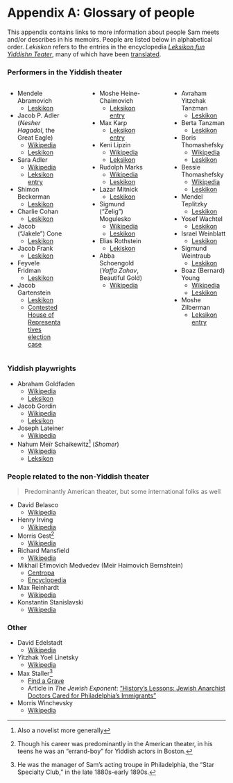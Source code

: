 # Appendix A: Glossary of people {.unnumbered}

This appendix contains links to more information about people Sam meets and/or describes in his memoirs.
People are listed below in alphabetical order.
_Lekiskon_ refers to the entries in the encyclopedia [_Leksikon fun Yiddishn Teater_](https://en.wikipedia.org/wiki/Leksikon_fun_yidishn_teater), many of which have been [translated](https://www.museumoffamilyhistory.com/yt/lex-biography.htm).

### Performers in the Yiddish theater

:::: {.columns}

::: {.column width="30%"}



- Mendele Abramovich
  - [Leskikon](https://www.museumoffamilyhistory.com/yt/lex/A/abramovich-max.htm)
- Jacob P. Adler (*Nesher Hagadol*, the Great Eagle)
  - [Wikipedia](https://en.wikipedia.org/wiki/Jacob_Pavlovich_Adler)
  - [Leskikon](https://www.museumoffamilyhistory.com/yt/lex/A/adler-jacob-p.htm)
- Sara Adler
  - [Wikipedia](https://en.wikipedia.org/wiki/Sara_Adler)
  - [Leksikon entry](https://www.museumoffamilyhistory.com/yt/lex/A/adler-sarah.htm)
- Shimon Beckerman
  - [Leskikon](https://www.museumoffamilyhistory.com/yt/lex/B/bekerman-simeon.htm)
- Charlie Cohan
  - [Leskikon](https://www.museumoffamilyhistory.com/yt/lex/C/cohan-charlie.htm)
- Jacob ("Jakele") Cone
  - [Leskikon](https://www.museumoffamilyhistory.com/yt/lex/C/cone-jacob.htm)
- Jacob Frank
  - [Leskikon](https://www.museumoffamilyhistory.com/yt/lex/F/frank-jacob.htm)
- Feyvele Fridman
  - [Leskikon](https://www.museumoffamilyhistory.com/yt/lex/F/fridman-feyvele.htm)
- Jacob Gartenstein
  - [Leskikon](https://www.museumoffamilyhistory.com/yt/lex/G/gartenstein-jacob.htm)
  - [Contested House of Representatives election case](https://www.amazon.com/Contested-Election-Jacob-Gartenstein-Adolph-Sabath/dp/0265117615)

:::

::: {.column width="5%"}
:::

::: {.column width="30%"}

- Moshe Heine-Chaimovich
  - [Leksikon entry](https://www.museumoffamilyhistory.com/yt/lex/H/heine-chaimovich-morris.htm)
- Max Karp
  - [Leksikon entry](https://www.museumoffamilyhistory.com/yt/lex/K/karp-max.htm)
- Keni Lipzin
  - [Wikipedia](https://en.wikipedia.org/wiki/Keni_Liptzin)
  - [Leksikon](https://www.museumoffamilyhistory.com/yt/lex/L/lipzin-keni.htm)
- Rudolph Marks
  - [Wikipedia](https://en.wikipedia.org/wiki/Rudolph_Marks)
  - [Leskikon](https://www.museumoffamilyhistory.com/yt/lex/M/marks-rudolph.htm)
- Lazar Mitnick
  - [Leskikon](https://www.museumoffamilyhistory.com/yt/lex/M/mitnick-leiser.htm)
- Sigmund ("Zelig") Mogulesko
  - [Wikipedia](https://en.wikipedia.org/wiki/Sigmund_Mogulesko)
  - [Leskikon](https://www.museumoffamilyhistory.com/yt/lex/M/mogulesko-sigmund.htm)
- Elias Rothstein
  - [Lekiskon](https://www.museumoffamilyhistory.com/yt/lex/R/rothstein-elias.htm)
- Abba Schoengold (*Yaffa Zahav*, Beautiful Gold)
  - [Wikipedia](https://en.wikipedia.org/wiki/Abba_Schoengold)

:::

::: {.column width="5%"}
:::

::: {.column width="30%"}

- Avraham Yitzchak Tanzman
  - [Leskikon](https://www.museumoffamilyhistory.com/yt/lex/T/tanzman-avraham-itzhak.htm)
- Berta Tanzman
  - [Leskikon](https://www.museumoffamilyhistory.com/yt/lex/T/tanzman-berta.htm)
- Boris Thomashefsky
  - [Wikipedia](https://en.wikipedia.org/wiki/Boris_Thomashefsky)
  - [Leskikon](https://www.museumoffamilyhistory.com/yt/lex/T/thomashefsky-boris.htm)
- Bessie Thomashefsky
  - [Wikipedia](https://en.wikipedia.org/wiki/Bessie_Thomashefsky)
  - [Leskikon](https://www.museumoffamilyhistory.com/yt/lex/T/thomashefsky-bessie.htm)
- Mendel Teplitzky
  - [Leskikon](https://www.museumoffamilyhistory.com/yt/lex/T/teplitzky-mendel.htm)
- Yosef Wachtel
  - [Leskikon](https://www.museumoffamilyhistory.com/yt/lex/V/vakhtel-yosef.htm)
- Israel Weinblatt
  - [Leskikon](https://www.museumoffamilyhistory.com/yt/lex/W/weinblatt-israel.htm)
- Sigmund Weintraub
  - [Leskikon](https://www.museumoffamilyhistory.com/yt/lex/W/weintraub-sigmund.htm)
- Boaz (Bernard) Young
  - [Wikipedia](https://en.wikipedia.org/wiki/Boaz_Young)
  - [Leskikon](https://www.museumoffamilyhistory.com/yt/lex/Y/young-bernard.htm)
- Moshe Zilberman
  - [Leksikon entry](https://www.museumoffamilyhistory.com/yt/lex/Z/zilberman-moshe.htm)

:::

::::


### Yiddish playwrights

- Abraham Goldfaden
  - [Wikipedia](href="https://en.wikipedia.org/wiki/Abraham_Goldfaden)
  - [Leksikon](https://www.museumoffamilyhistory.com/yt/lex/G/goldfaden-abraham.htm)
- Jacob Gordin
  - [Wikipedia](https://en.wikipedia.org/wiki/Jacob_Gordin)
  - [Leksikon](https://www.museumoffamilyhistory.com/yt/lex/G/gordin-jacob.htm)
- Joseph Lateiner
  - [Wikipedia](https://en.wikipedia.org/wiki/Joseph_Lateiner)
- Nahum Meïr Schaikewitz^[Also a novelist more generally] (_Shomer_)
  - [Wikipedia](https://en.wikipedia.org/wiki/Nahum_Meir_Schaikewitz)
  - [Leksikon](https://www.museumoffamilyhistory.com/yt/lex/S/shomer-abraham.htm)


### People related to the non-Yiddish theater

> Predominantly American theater, but some international folks as well

- David Belasco
  - [Wikipedia](https://en.wikipedia.org/wiki/David_Belasco)
- Henry Irving
  - [Wikipedia](https://en.wikipedia.org/wiki/Henry_Irving)
- Morris Gest^[Though his career was predominantly in the American theater, in his teens he was an "errand-boy" for Yiddish actors in Boston.]
  - [Wikipedia](https://en.wikipedia.org/wiki/Morris_Gest)
- Richard Mansfield
  - [Wikipedia](https://en.wikipedia.org/wiki/Richard_Mansfield)
- Mikhail Efimovich Medvedev (Meïr Haimovich Bernshtein)
  - [Centropa](https://www.centropa.org/en/photo/mikhail-efimovich-medvedev-meer-haimovich-bernshtein-stage)
  - [Encyclopedia](https://www.encyclopedia.com/religion/encyclopedias-almanacs-transcripts-and-maps/medvedev-mikhail)
- Max Reinhardt
  - [Wikipedia](https://en.wikipedia.org/wiki/Max_Reinhardt)
- Konstantin Stanislavski
  - [Wikipedia](https://en.wikipedia.org/wiki/Konstantin_Stanislavski)

### Other

- David Edelstadt
  - [Wikipedia](https://en.wikipedia.org/wiki/David_Edelstadt)
- Yitzhak Yoel Linetsky
  - [Wikipedia](https://en.wikipedia.org/wiki/Yitzkhok_Yoel_Linetzky)
- Max Staller^[He was the manager of Sam's acting troupe in Philadelphia, the "Star Specialty Club," in the late 1880s-early 1890s.]
  - [Find a Grave](https://www.findagrave.com/memorial/33506807/max-staller)
  - Article in _The Jewish Exponent_: ["History's Lessons: Jewish Anarchist Doctors Cared for Philadelphia's Immigrants"](https://www.jewishexponent.com/historys-lessons-jewish-anarchist-doctors-cared-for-philadelphias-immigrants/)
- Morris Winchevsky
  - [Wikipedia](https://en.wikipedia.org/wiki/Morris_Winchevsky)
